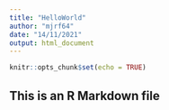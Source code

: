 ---
title: "HelloWorld"
author: "mjrf64"
date: "14/11/2021"
output: html_document
---

```{r setup, include=FALSE}
knitr::opts_chunk$set(echo = TRUE)
```

## This is an R Markdown file 


